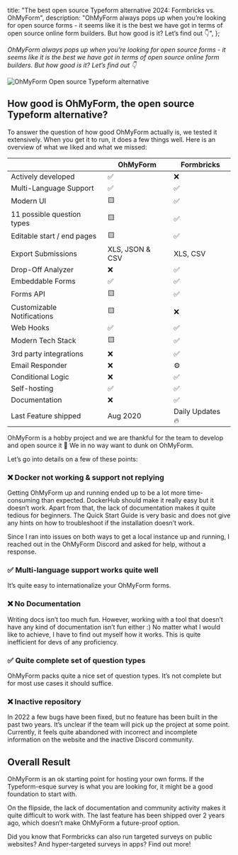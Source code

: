 
  title: "The best open source Typeform alternative 2024: Formbricks vs. OhMyForm",
  description:
    "OhMyForm always pops up when you’re looking for open source forms - it seems like it is the best we have got in terms of open source online form builders. But how good is it? Let’s find out 👇",
};

_OhMyForm always pops up when you’re looking for open source forms - it seems like it is the best we have got in terms of open source online form builders. But how good is it? Let’s find out 👇_

<Image
  src={HeaderImage}
  alt="OhMyForm Open source Typeform alternative"
  className="rounded-lg"
/>

## How good is OhMyForm, the open source Typeform alternative?

To answer the question of how good OhMyForm actually is, we tested it extensively. When you get it to run, it does a few things well. Here is an overview of what we liked and what we missed:

|                            | OhMyForm        | Formbricks |
| -------------------------- | --------------- | ---------- |
| Actively developed    | ✅              | ❌         |
| Multi-Language Support     | ✅              | ✅         |
| Modern UI                  | 🟨              | ✅         |
| 11 possible question types | 🟨              | ✅         |
| Editable start / end pages | 🟨              | ✅         |
| Export Submissions         | XLS, JSON & CSV | XLS, CSV        |
| Drop-Off Analyzer                  | ❌              | ✅         |
| Embeddable Forms           | ✅              | ✅         |
| Forms API                  | 🟨              | ✅         |
| Customizable Notifications | 🟨              | ❌         |
| Web Hooks                  | ✅              | ✅         |
| Modern Tech Stack          | 🟨              | ✅         |
| 3rd party integrations     | ❌              | ✅         |
| Email Responder            | ❌              | ⚙️         |
| Conditional Logic          | ❌              | ✅         |
| Self-hosting               | ✅              | ✅         |
| Documentation              | ❌              | ✅         |
| Last Feature shipped       | Aug 2020        | Daily Updates 🔥   |

<Callout title="Hobby project" type="note">
  OhMyForm is a hobby project and we are thankful for the team to develop and open source it 🤍 We in no way
  want to dunk on OhMyForm.
</Callout>

Let’s go into details on a few of these points:

### ❌ Docker not working & support not replying

Getting OhMyForm up and running ended up to be a lot more time-consuming than expected. DockerHub should make it really easy but it doesn’t work. Apart from that, the lack of documentation makes it quite tedious for beginners. The Quick Start Guide is very basic and does not give any hints on how to troubleshoot if the installation doesn’t work.

Since I ran into issues on both ways to get a local instance up and running, I reached out in the OhMyForm Discord and asked for help, without a response.

### ✅ Multi-language support works quite well

It’s quite easy to internationalize your OhMyForm forms.

### ❌ No Documentation

Writing docs isn’t too much fun. However, working with a tool that doesn’t have any kind of documentation isn’t fun either :) No matter what I would like to achieve, I have to find out myself how it works. This is quite inefficient for devs of any proficiency.

### ✅ Quite complete set of question types

OhMyForm packs quite a nice set of question types. It’s not complete but for most use cases it should suffice.

### ❌ Inactive repository

In 2022 a few bugs have been fixed, but no feature has been built in the past two years. It’s unclear if the team will pick up the project at some point. Currently, it feels quite abandoned with incorrect and incomplete information on the website and the inactive Discord community.

## Overall Result

OhMyForm is an ok starting point for hosting your own forms. If the Typeform-esque survey is what you are looking for, it might be a good foundation to start with.

On the flipside, the lack of documentation and community activity makes it quite difficult to work with. The last feature has been shipped over 2 years ago, which doesn’t make OhMyForm a future-proof option.

<Callout title="Wanna find out more?" type="note">
Did you know that Formbricks can also run <Link href="/website-survey">targeted surveys on public websites?</Link> And <Link href="/in-app-survey">hyper-targeted surveys in apps?</Link> Find out more!
</Callout>


